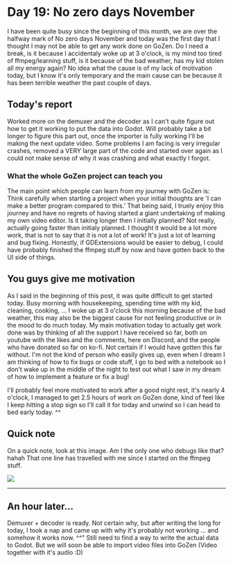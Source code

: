 # Day 19: No zero days November

I have been quite busy since the beginning of this month, we are over the halfway mark of No zero days November and today was the first day that I thought I may not be able to get any work done on GoZen. Do I need a break, is it because I accidentaly woke up at 3 o'clock, is my mind too tired of ffmpeg/learning stuff, is it because of the bad weather, has my kid stolen all my energy again? No idea what the cause is of my lack of motivation today, but I know it's only temporary and the main cause can be because it has been terrible weather the past couple of days.

## Today's report

Worked more on the demuxer and the decoder as I can't quite figure out how to get it working to put the data into Godot. Will probably take a bit longer to figure this part out, once the importer is fully working I'll be making the next update video. Some problems I am facing is very irregular crashes, removed a VERY large part of the code and started over again as I could not make sense of why it was crashing and what exactly I forgot.

### What the whole GoZen project can teach you

The main point which people can learn from my journey with GoZen is: Think carefully when starting a project when your initial thoughts are 'I can make a better program compared to this.' That being said, I truely enjoy this journey and have no regrets of having started a giant undertaking of making my own video editor. Is it taking longer then I initially planned? Not really, actually going faster than initialy planned. I thought it would be a lot more work, that is not to say that it is not a lot of work! It's just a lot of learning and bug fixing. Honestly, if GDExtensions would be easier to debug, I could have probably finished the ffmpeg stuff by now and have gotten back to the UI side of things.

## You guys give me motivation

As I said in the beginning of this post, it was quite difficult to get started today. Busy morning with housekeeping, spending time with my kid, cleaning, cooking, ... I woke up at 3 o'clock this morning because of the bad weather, this may also be the biggest cause for not feeling productive or in the mood to do much today. My main motivation today to actually get work done was by thinking of all the support I have received so far, both on youtube with the likes and the comments, here on Discord, and the people who have donated so far on ko-fi. Not certain if I would have gotten this far without. I'm not the kind of person who easily gives up, even when I dream I am thinking of how to fix bugs or code stuff, I go to bed with a notebook so I don't wake up in the middle of the night to test out what I saw in my dream of how to implement a feature or fix a bug!

I'll probably feel more motivated to work after a good night rest, it's nearly 4 o'clock, I managed to get 2.5 hours of work on GoZen done, kind of feel like I keep hitting a stop sign so I'll call it for today and unwind so I can head to bed early today. ^^

## Quick note

On a quick note, look at this image. Am I the only one who debugs like that? hahah That one line has travelled with me since I started on the ffmpeg stuff.

![](./_assets/2023-11-19_15-30.png)

<hr />

## An hour later...

Demuxer + decoder is ready. Not certain why, but after writing the long for today, I took a nap and came up with why it's probably not working ... and somehow it works now. ^^" Still need to find a way to write the actual data to Godot. But we will soon be able to import video files into GoZen (Video together with it's audio :D)

